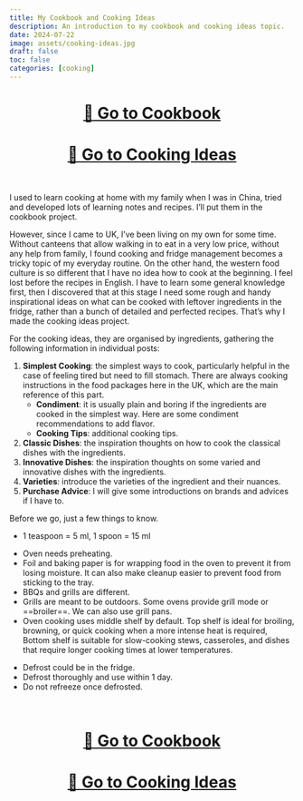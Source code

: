 ```yaml
---
title: My Cookbook and Cooking Ideas
description: An introduction to my cookbook and cooking ideas topic.
date: 2024-07-22
image: assets/cooking-ideas.jpg
draft: false
toc: false
categories: [cooking]
---
```


<h1 style="text-align: center;">[🥘 Go to Cookbook](../topics/cookbook/index.qmd)</h1>

<h1 style="text-align: center;">[🥘 Go to Cooking Ideas](../topics/cooking-ideas/index.qmd)</h1>



<br>

I used to learn cooking at home with my family when I was in China, tried and developed lots of learning notes and recipes. I'll put them in the cookbook project.

However, since I came to UK, I've been living on my own for some time. Without canteens that allow walking in to eat in a very low price, without any help from family, I found cooking and fridge management becomes a tricky topic of my everyday routine. On the other hand, the western food culture is so different that I have no idea how to cook at the beginning. I feel lost before the recipes in English. I have to learn some general knowledge first, then I discovered that at this stage I need some rough and handy inspirational ideas on what can be cooked with leftover ingredients in the fridge, rather than a bunch of detailed and perfected recipes. That's why I made the cooking ideas project.


For the cooking ideas, they are organised by ingredients, gathering the following information in individual posts:

1. **Simplest Cooking**: the simplest ways to cook, particularly helpful in the case of feeling tired but need to fill stomach. There are always cooking instructions in the food packages here in the UK, which are the main reference of this part.
   - **Condiment**: it is usually plain and boring if the ingredients are cooked in the simplest way. Here are some condiment recommendations to add flavor.
   - **Cooking Tips**: additional cooking tips.
2. **Classic Dishes**: the inspiration thoughts on how to cook the classical dishes with the ingredients.
3. **Innovative Dishes**: the inspiration thoughts on some varied and innovative dishes with the ingredients.
4. **Varieties**: introduce the varieties of the ingredient and their nuances.
5. **Purchase Advice**: I will give some introductions on brands and advices if I have to.


Before we go, just a few things to know.


::: {.callout-note title="General Knowledge of Cooking"}
- 1 teaspoon = 5 ml, 1 spoon = 15 ml
:::

::: {.callout-note title="General Knowledge of Oven"}
- Oven needs preheating.
- Foil and baking paper is for wrapping food in the oven to prevent it from losing moisture. It can also make cleanup easier to prevent food from sticking to the tray.
- BBQs and grills are different.
- Grills are meant to be outdoors. Some ovens provide grill mode or ==broiler==. We can also use grill pans.
- Oven cooking uses middle shelf by default. Top shelf is ideal for broiling, browning, or quick cooking when a more intense heat is required, Bottom shelf is suitable for slow-cooking stews, casseroles, and dishes that require longer cooking times at lower temperatures.
:::

::: {.callout-note title="General Knowledge of Storage"}
- Defrost could be in the fridge.
- Defrost thoroughly and use within 1 day.
- Do not refreeze once defrosted.
:::

<br>

<h1 style="text-align: center;">[🥘 Go to Cookbook](../topics/cookbook/index.qmd)</h1>


<h1 style="text-align: center;">[🥘 Go to Cooking Ideas](../topics/cooking-ideas/index.qmd)</h1>


